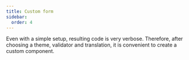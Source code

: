 ```yaml
---
title: Custom form
sidebar:
  order: 4
---
```




Even with a simple setup, resulting code is very verbose.
Therefore, after choosing a theme, validator and translation, it is convenient to create a custom component.

<Code code={customFormCode} lang="svelte" title="custom-form.svelte" />

